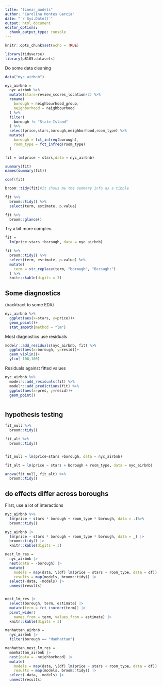 ```yaml
---
title: "linear_models"
author: "Carolina Montes Garcia"
date: "`r Sys.Date()`"
output: html_document
editor_options: 
  chunk_output_type: console
---
```


```r
knitr::opts_chunk$set(echo = TRUE)

library(tidyverse)
library(p8105.datasets)
```

Do some data cleaning

```r
data("nyc_airbnb")

nyc_airbnb = 
  nyc_airbnb %>% 
  mutate(stars=review_scores_location/2) %>% 
  rename(
    borough = neighbourhood_group, 
    neighborhood = neighbourhood
  ) %>% 
  filter(
    borough != "State Island"
  ) %>% 
  select(price,stars,borough,neighborhood,room_type) %>% 
  mutate(
    borough = fct_infreq(borough),
    room_type = fct_infreq(room_type)
  )
```


```r
fit = lm(price ~ stars,data = nyc_airbnb)

summary(fit)
names(summary(fit))

coef(fit)

broom::tidy(fit)#it shows me the summary info as a tibble

fit %>% 
  broom::tidy() %>% 
  select(term, estimate, p.value)

fit %>% 
  broom::glance()
```

Try a bit more complex.

```r
fit = 
  lm(price~stars +borough, data = nyc_airbnb)

fit %>% 
  broom::tidy() %>% 
  select(term, estimate, p.value) %>% 
  mutate(
    term = str_replace(term, "borough", "Borough:")
  ) %>% 
  knitr::kable(digits = 3)

```

## Some diagnostics

(backtract to some EDA)
```r
nyc_airbnb %>% 
  ggplot(aes(x=stars, y=price))+
  geom_point()+
  stat_smooth(method = "lm")
```


Most diagnostics use residuals

```r
modelr::add_residuals(nyc_airbnb, fit) %>% 
  ggplot(aes(x=borough, y=resid))+
  geom_violin()+
  ylim(-100,100)
```

Residuals against fitted values

```r
nyc_airbnb %>% 
  modelr::add_residuals(fit) %>% 
  modelr::add_predictions(fit) %>% 
  ggplot(aes(x=pred, y=resid))+
  geom_point()
```


```r

```

## hypothesis testing


```r
fit_null %>% 
  broom::tidy()

fit_alt %>% 
  broom::tidy()


fit_null = lm(price~stars +borough, data = nyc_airbnb)

fit_alt = lm(price ~ stars + borough + room_type, data = nyc_airbnb)

anova(fit_null, fit_alt) %>% 
  broom::tidy()
```


## do effects differ across boroughs

First, use a lot of interactions

```r
nyc_airbnb %>% 
  lm(price ~ stars * borough + room_type * borough, data = .)%>% 
  broom::tidy()

nyc_airbnb |> 
  lm(price ~ stars * borough + room_type * borough, data = _) |> 
  broom::tidy() |> 
  knitr::kable(digits = 3)
```


```r
nest_lm_res =
  nyc_airbnb |> 
  nest(data = -borough) |> 
  mutate(
    models = map(data, \(df) lm(price ~ stars + room_type, data = df)),
    results = map(models, broom::tidy)) |> 
  select(-data, -models) |> 
  unnest(results)


nest_lm_res |> 
  select(borough, term, estimate) |> 
  mutate(term = fct_inorder(term)) |> 
  pivot_wider(
    names_from = term, values_from = estimate) |> 
  knitr::kable(digits = 3)
```

```r
manhattan_airbnb =
  nyc_airbnb |> 
  filter(borough == "Manhattan")

manhattan_nest_lm_res =
  manhattan_airbnb |> 
  nest(data = -neighborhood) |> 
  mutate(
    models = map(data, \(df) lm(price ~ stars + room_type, data = df)),
    results = map(models, broom::tidy)) |> 
  select(-data, -models) |> 
  unnest(results)
```


